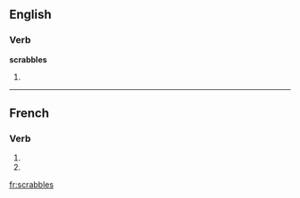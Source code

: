 ==English==

===Verb===
'''scrabbles'''

# {{third-person singular of|[[scrabble]]}}

{{see|scrabblés}}

----

==French==

===Verb===
{{fr-verb-form}}

# {{form of|[[second-person|Second-person]] [[singular]] [[present indicative]]|scrabbler|lang=French}}
# {{form of|Second-person singular [[present subjunctive]]|scrabbler |lang=French}}

[[fr:scrabbles]]